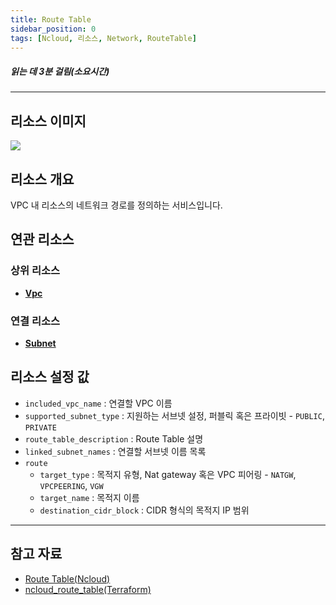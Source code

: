 ```yaml
---
title: Route Table
sidebar_position: 0
tags: [Ncloud, 리소스, Network, RouteTable]
---
```





##### 읽는 데 3분 걸림(소요시간)

---

## 리소스 이미지

<img src={icon} />

## 리소스 개요

VPC 내 리소스의 네트워크 경로를 정의하는 서비스입니다.

## 연관 리소스

### 상위 리소스

-   [**Vpc**](https://docs.cstudio.app/docs/resource/ncloud/Network/Vpc)

### 연결 리소스

-   [**Subnet**](https://docs.cstudio.app/docs/resource/ncloud/Network/Subnet)

## 리소스 설정 값

-   `included_vpc_name` : 연결할 VPC 이름
-   `supported_subnet_type` : 지원하는 서브넷 설정, 퍼블릭 혹은 프라이빗 - `PUBLIC`, `PRIVATE`
-   `route_table_description` : Route Table 설명
-   `linked_subnet_names` : 연결할 서브넷 이름 목록
-   `route`
    -   `target_type` : 목적지 유형, Nat gateway 혹은 VPC 피어링 - `NATGW`, `VPCPEERING`, `VGW`
    -   `target_name` : 목적지 이름
    -   `destination_cidr_block` : CIDR 형식의 목적지 IP 범위

---

## 참고 자료

-   [Route Table(Ncloud)](https://guide.ncloud-docs.com/docs/networking-vpc-vpcdetailedroutetable)
-   [ncloud_route_table(Terraform)](https://registry.terraform.io/providers/NaverCloudPlatform/ncloud/latest/docs/resources/route_table)
